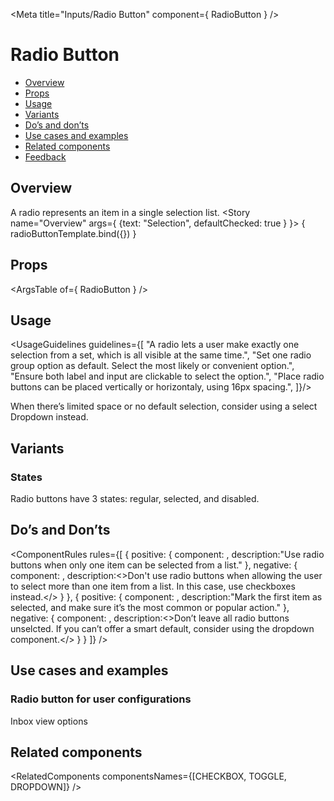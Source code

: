 
<Meta
  title="Inputs/Radio Button"
  component={ RadioButton }
/>

<!--- Component template -->


<!--- Component documentation -->

# Radio Button
- [Overview](#overview)
- [Props](#props)
- [Usage](#usage)
- [Variants](#variants)
- [Do’s and don’ts](#dos-and-donts)
- [Use cases and examples](#use-cases-and-examples)
- [Related components](#related-components)
- [Feedback](#feedback)

## Overview
A radio represents an item in a single selection list.
<Canvas>
  <Story name="Overview"
         args={ {text: "Selection", defaultChecked: true } }>
    { radioButtonTemplate.bind({}) }
  </Story>
</Canvas>

## Props
<ArgsTable of={ RadioButton } />

## Usage
<UsageGuidelines guidelines={[
  "A radio lets a user make exactly one selection from a set, which is all visible at the same time.",
  "Set one radio group option as default. Select the most likely or convenient option.",
  "Ensure both label and input are clickable to select the option.",
  "Place radio buttons  can be placed vertically or horizontaly, using 16px spacing.",
]}/>

<Tip>When there’s limited space or no default selection, consider using a select <Link href="/?path=/docs/inputs-dropdown--overview" size={Link.sizes.SMALL} withoutSpacing>Dropdown</Link> instead.</Tip>

## Variants
### States
Radio buttons have 3 states: regular, selected, and disabled.
<Canvas>
  <Story name="States">
    <RadioButton text="Regular" />
    <RadioButton text="Selected" checked />
    <RadioButton text="Disabled" disabled />
  </Story>
</Canvas>

## Do’s and Don’ts
<ComponentRules
  rules={[
    {
      positive: {
        component:
          <DialogContentContainer className="monday-style-radio-buttons_wrapper">
            <RadioButton text="Item 1" name="radio-buttons-group-1" />
            <RadioButton text="Item 2" name="radio-buttons-group-1" defaultChecked />
          </DialogContentContainer>,
        description:"Use radio buttons when only one item can be selected from a list."
      },
      negative: {
        component:
          <DialogContentContainer className="monday-style-radio-buttons_wrapper">
            <RadioButton text="Item 1" checked />
            <RadioButton text="Item 2" checked />
          </DialogContentContainer>,
        description:<>Don't use radio buttons when allowing the user to select more than one item from a list. In this case, use <Link href="/?path=/docs/inputs-checkbox--overview" withoutSpacing>checkboxes</Link> instead.</>
      }
    },
    {
      positive: {
        component:
        <DialogContentContainer className="monday-style-radio-buttons_wrapper">
            <RadioButton text="Item 1" name="radio-buttons-group-2" defaultChecked />
            <RadioButton text="Item 2" name="radio-buttons-group-2" />
            <RadioButton text="Item 3" name="radio-buttons-group-2" />
          </DialogContentContainer>,
        description:"Mark the first item as selected, and make sure it’s the most common or popular action."
      },
      negative: {
        component:
        <DialogContentContainer className="monday-style-radio-buttons_wrapper">
            <RadioButton text="Item 1" name="radio-buttons-group-3" />
            <RadioButton text="Item 2" name="radio-buttons-group-3" />
            <RadioButton text="Item 3" name="radio-buttons-group-3" />
        </DialogContentContainer>,
        description:<>Don’t leave all radio buttons unselcted. If you can’t offer a smart default, consider using the <Link href="/?path=/docs/inputs-dropdown--overview" withoutSpacing>dropdown component.</Link></>
      }
    }
  ]}
/>

## Use cases and examples
### Radio button for user configurations
<Canvas>
  <Story name="Radio button for user configurations">
    <div className="monday-style-radio-buttons_wrapper-column">
      <div>Inbox view options</div>
      <RadioButton text="Inbox updates" name="radio-buttons-group-4" defaultChecked />
      <RadioButton text="I was mentioned" name="radio-buttons-group-4" />
      <RadioButton text="All updates" name="radio-buttons-group-4" />
    </div>
  </Story>
</Canvas>

## Related components
<RelatedComponents componentsNames={[CHECKBOX, TOGGLE, DROPDOWN]} />
